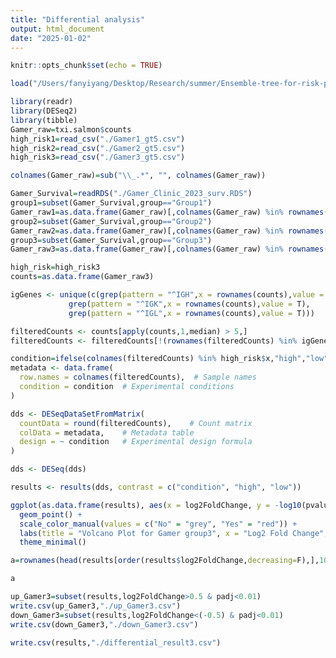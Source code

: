 ```yaml
---
title: "Differential analysis"
output: html_document
date: "2025-01-02"
---
```


```r
knitr::opts_chunk$set(echo = TRUE)
```

```r
load("/Users/fanyiyang/Desktop/Research/summer/Ensemble-tree-for-risk-prediction-in-MM/Implementation in Gamer/Gamer.Rdata")
```


```r
library(readr)
library(DESeq2)
library(tibble)
Gamer_raw=txi.salmon$counts
high_risk1=read_csv("./Gamer1_gt5.csv")
high_risk2=read_csv("./Gamer2_gt5.csv")
high_risk3=read_csv("./Gamer3_gt5.csv")

colnames(Gamer_raw)=sub("\\_.*", "", colnames(Gamer_raw))
```

```r
Gamer_Survival=readRDS("./Gamer_Clinic_2023_surv.RDS")
group1=subset(Gamer_Survival,group=="Group1")
Gamer_raw1=as.data.frame(Gamer_raw)[,colnames(Gamer_raw) %in% rownames(group1)]
group2=subset(Gamer_Survival,group=="Group2")
Gamer_raw2=as.data.frame(Gamer_raw)[,colnames(Gamer_raw) %in% rownames(group2)]
group3=subset(Gamer_Survival,group=="Group3")
Gamer_raw3=as.data.frame(Gamer_raw)[,colnames(Gamer_raw) %in% rownames(group3)]

high_risk=high_risk3
counts=as.data.frame(Gamer_raw3)
```


```r

igGenes <- unique(c(grep(pattern = "^IGH",x = rownames(counts),value = T),
             grep(pattern = "^IGK",x = rownames(counts),value = T),
             grep(pattern = "^IGL",x = rownames(counts),value = T)))

filteredCounts <- counts[apply(counts,1,median) > 5,]
filteredCounts <- filteredCounts[!(rownames(filteredCounts) %in% igGenes),]

condition=ifelse(colnames(filteredCounts) %in% high_risk$x,"high","low")
metadata <- data.frame(
  row.names = colnames(filteredCounts),  # Sample names
  condition = condition  # Experimental conditions
)
```

```r
dds <- DESeqDataSetFromMatrix(
  countData = round(filteredCounts),    # Count matrix
  colData = metadata,    # Metadata table
  design = ~ condition   # Experimental design formula
)
```

```r
dds <- DESeq(dds)
```

```r
results <- results(dds, contrast = c("condition", "high", "low"))
```

```r
ggplot(as.data.frame(results), aes(x = log2FoldChange, y = -log10(pvalue))) +
  geom_point() +
  scale_color_manual(values = c("No" = "grey", "Yes" = "red")) +
  labs(title = "Volcano Plot for Gamer group3", x = "Log2 Fold Change", y = "-Log10 P-Value") +
  theme_minimal()
```

```r
a=rownames(head(results[order(results$log2FoldChange,decreasing=F),],10))
```
```r
a
```
```r
up_Gamer3=subset(results,log2FoldChange>0.5 & padj<0.01)
write.csv(up_Gamer3,"./up_Gamer3.csv")
down_Gamer3=subset(results,log2FoldChange<(-0.5) & padj<0.01)
write.csv(down_Gamer3,"./down_Gamer3.csv")
```


```r
write.csv(results,"./differential_result3.csv")
```



